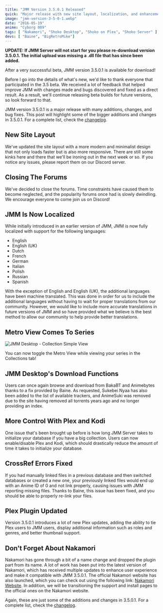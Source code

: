 ```yaml
---
title: "JMM Version 3.5.0.1 Released"
quick: "Major release with new site layout, localization, and enhancements for Plex and Kodi."
image: "jmm-version-3-5-0-1.webp"
date: "2016-05-19"
anime: "Cyborg 009"
tags: [ "Nakamori", "Shoko Desktop", "Shoko on Plex", "Shoko Server" ]
devs: [ "Baine", "BigRetroMike"]
---
```


**UPDATE: If JMM Server will not start for you please re-download version 3.5.0.1. The initial upload was missing a .dll
file that has since been added.**

After a very successful beta, JMM version 3.5.0.1 is available for download!

Before I go into the details of what's new, we'd like to thank everyone that participated in the 3.5 beta. We received a
lot of feedback that helped improve JMM with changes made and bugs discovered and fixed as a direct result. As a result,
we'll continue releasing beta builds for future versions, so look forward to that.

JMM version 3.5.0.1 is a major release with many additions, changes, and bug fixes. This post will highlight some of the
bigger additions and changes in 3.5.0.1. For a complete list, check
the [changelog](https://docs.shokoanime.com/changelog).

## New Site Layout

We've updated the site layout with a more modern and minimalist design that not only loads faster but is also more
responsive. There are still some kinks here and there that we'll be ironing out in the next week or so. If you notice
any issues, please report them on our Discord server.

## Closing The Forums

We've decided to close the forums. Time constraints have caused them to become neglected, and the popularity forums once
had is slowly dwindling. We encourage everyone to come join us on Discord!

## JMM Is Now Localized

While initially introduced in an earlier version of JMM, JMM is now fully localized with support for the following
languages:

- English
- English (UK)
- Dutch
- French
- German
- Italian
- Polish
- Russian
- Spanish

With the exception of English and English (UK), the additional languages have been machine translated. This was done in
order for us to include the additional languages without having to wait for proper translations from our community.
However, we would like to include more accurate translations in future versions of JMM and so have provided what we
believe is the best method to allow our community to help provide better translations.

## Metro View Comes To Series

![JMM Desktop - Collection Simple View](/images/blog/jmm-version-3-5-0-1-simple-view.webp)

You can now toggle the Metro View while viewing your series in the Collections tab!

## JMM Desktop's Download Functions

Users can once again browse and download from BakaBT and Animebytes thanks to a fix provided by Baine. As requested,
Sukebei Nyaa has also been added to the list of available trackers, and AnimeSuki was removed due to the site having
removed all torrents years ago and no longer providing an index.

## More Control With Plex and Kodi

One issue that's been brought up before is how long JMM Server takes to initialize your database if you have a big
collection. Users can now enable/disable Plex and Kodi, which should drastically reduce the amount of time it takes to
initialize your database.

## CrossRef Errors Fixed

If you had manually linked files in a previous database and then switched databases or created a new one, your
previously linked files would end up with an Anime ID of 0 and not link properly, causing issues with JMM reporting
missing files. Thanks to Baine, this issue has been fixed, and you should be able to properly re-link your files.

## Plex Plugin Updated

Version 3.5.0.1 introduces a lot of new Plex updates, adding the ability to tie Plex users to JMM users, display
additional information such as roles and genres, and better thumbnail support.

## Don't Forget About Nakamori

Nakamori has gone through a bit of a name change and dropped the plugin part from its name. A lot of work has been put
into the latest version of Nakamori, which has received multiple updates to enhance user experience and make it
compatible with JMM 3.5.0.1. The official Nakamori website has also launched, which you can check out using the
following link: [Nakamori Website](https://shokunin.monogatari.pl/nakamori/). In addition, we will be transitioning the
support and install pages to the official ones on the Nakamori website.

Again, these are just some of the additions and changes in 3.5.0.1. For a complete list, check
the [changelog](https://docs.shokoanime.com/changelog).
